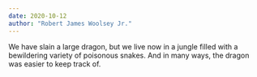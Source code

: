 ```yaml
---
date: 2020-10-12
author: "Robert James Woolsey Jr."
---
```


We have slain a large dragon, but we live now in a jungle filled with a bewildering variety of poisonous snakes. And in many ways, the dragon was easier to keep track of.
